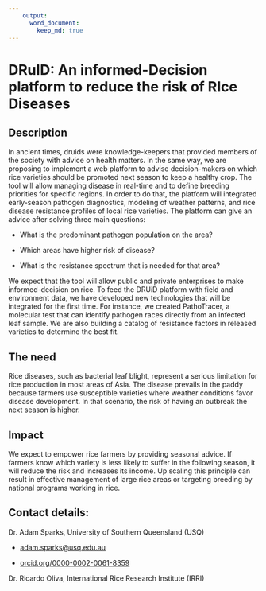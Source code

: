 ```yaml
---
    output:
      word_document:
        keep_md: true
---
```


# DRuID: An informed-Decision platform to reduce the risk of RIce Diseases 

## Description

In ancient times, druids were knowledge-keepers that provided members of the society with advice on health matters. In the same way, we are proposing to implement a web platform to advise decision-makers on which rice varieties should be promoted next season to keep a healthy crop. The tool will allow managing disease in real-time and to define breeding priorities for specific regions. In order to do that, the platform will integrated early-season pathogen diagnostics, modeling of weather patterns, and rice disease resistance profiles of local rice varieties. The platform can give an advice after solving three main questions:

- What is the predominant pathogen population on the area?

- Which areas have higher risk of disease?

- What is the resistance spectrum that is needed for that area?

We expect that the tool will allow public and private enterprises to make informed-decision on rice. To feed the DRUiD platform with field and environment data, we have developed new technologies that will be integrated for the first time. For instance, we created PathoTracer, a molecular test that can identify pathogen races directly from an infected leaf sample. We are also building a catalog of resistance factors in released varieties to determine the best fit.

## The need

Rice diseases, such as bacterial leaf blight, represent a serious limitation for rice production in most areas of Asia. The disease prevails in the paddy because farmers use susceptible varieties where weather conditions favor disease development. In that scenario, the risk of having an outbreak the next season is higher.

## Impact

We expect to empower rice farmers by providing seasonal advice. If farmers know which variety is less likely to suffer in the following season, it will reduce the risk and increases its income. Up scaling this principle can result in effective management of large rice areas or targeting breeding by national programs working in rice.

## Contact details: 

Dr. Adam Sparks, University of Southern Queensland (USQ)

  - [adam.sparks@usq.edu.au](mailto::adam.sparks@usq.edu.au)
  
  - [orcid.org/0000-0002-0061-8359](https://orcid.org/0000-0002-0061-8359)

Dr. Ricardo Oliva, International Rice Research Institute (IRRI)
